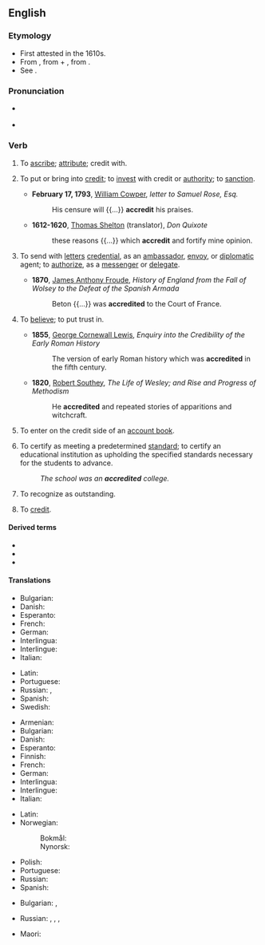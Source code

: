 ==English==

===Etymology===
* First attested in the 1610s.
* From {{etyl|fr|en}} {{m|fr|accrediter|accréditer}}, from {{m|fr|a|à|to}} + {{m|fr|crediter|créditer|to credit}}, from {{m|fr|credit|crédit|credit}}.
* See {{m|en|credit}}.

===Pronunciation===
* {{a|US}} {{IPA|en|/ə.ˈkɹɛd.ɪt/}}
* {{audio|en|en-us-accredit.ogg|Audio (US)}}

===Verb===
{{en-verb}}

# {{lb|en|transitive}} To [[ascribe]]; [[attribute]]; credit with.
# {{lb|en|transitive}} To put or bring into [[credit]]; to [[invest]] with credit or [[authority]]; to [[sanction]].
#* '''February 17, 1793''', [[w:William Cowper|William Cowper]], ''letter to Samuel Rose, Esq.''
#*: His censure will {{...}} '''accredit''' his praises.
#* '''1612-1620''', [[w:Thomas Shelton (translator)|Thomas Shelton]] (translator), ''Don Quixote''
#*: these reasons {{...}} which '''accredit''' and fortify mine opinion.
# {{lb|en|transitive}} To send with [[letter]]s [[credential]], as an [[ambassador]], [[envoy]], or [[diplomatic]] agent; to [[authorize]], as a [[messenger]] or [[delegate]].
#* '''1870''', [[w:James Anthony Froude|James Anthony Froude]], ''History of England from the Fall of Wolsey to the Defeat of the Spanish Armada''
#*: Beton {{...}} was '''accredited''' to the Court of France.
# {{lb|en|transitive}} To [[believe]]; to put trust in.
#* '''1855''', [[w:George Cornewall Lewis|George Cornewall Lewis]], ''Enquiry into the Credibility of the Early Roman History''
#*: The version of early Roman history which was '''accredited''' in the fifth century.
#* '''1820''', [[w:Robert Southey|Robert Southey]], ''The Life of Wesley; and Rise and Progress of Methodism''
#*: He '''accredited''' and repeated stories of apparitions and witchcraft.
# {{lb|en|transitive}} To enter on the credit side of an [[account book]].
# {{lb|en|transitive}} To certify as meeting a predetermined [[standard]]; to certify an educational institution as upholding the specified standards necessary for the students to advance.
#: ''The school was an '''accredited''' college.''
# {{lb|en|transitive}} To recognize as outstanding.
# {{lb|en|transitive|literally}} To [[credit]].

====Derived terms====
* {{l|en|accredit with}}
* {{l|en|accreditation}}
* {{l|en|accredited}}

====Translations====
{{trans-top|To put or bring into credit; to invest with credit or authority; to sanction}}
* Bulgarian: {{t+|bg|упълномощавам}}
* Danish: {{t|da|akkreditere}}
* Esperanto: {{t|eo|akrediti}}
* French: {{t+|fr|accréditer}}
* German: {{t+|de|akkreditieren}}
* Interlingua: {{t|ia|accreditar}}
* Interlingue: {{t|ie|acreditar}}
* Italian: {{t+|it|accreditare}}
{{trans-mid}}
* Latin: {{t|la|accustor}}
* Portuguese: {{t+|pt|credenciar}}
* Russian: {{t+|ru|уполномо́чивать|impf}}, {{t+|ru|уполномо́чить|pf}}
* Spanish: {{t+|es|acreditar}}
* Swedish: {{t+|sv|ackreditera}}
{{trans-bottom}}

{{trans-top|To send with letters credential, as an ambassador, envoy, or diplomatic agent; to authorize, as a messenger or delegate.}}
* Armenian: {{t+|hy|հավատարմագրել}}
* Bulgarian: {{t+|bg|акредитирам}}
* Danish: {{t|da|akkreditere}}
* Esperanto: {{t|eo|akrediti}}
* Finnish: {{t+|fi|akkreditoida}}
* French: {{t+|fr|accréditer}}
* German: {{t+|de|akkreditieren}}
* Interlingua: {{t|ia|accreditar}}
* Interlingue: {{t|ie|acreditar}}
* Italian: {{t+|it|accreditare}}
{{trans-mid}}
* Latin: {{t|la|accustor}}
* Norwegian:
*: Bokmål: {{t+|nb|akkreditere}}
*: Nynorsk: {{t|nn|akkreditere}}
* Polish: {{t+|pl|akredytować|impf|pf}}
* Portuguese: {{t+|pt|credenciar}}
* Russian: {{t+|ru|аккредитова́ть|impf|pf}}
* Spanish: {{t+|es|acreditar}}
{{trans-bottom}}

{{trans-top|To believe; to credit; to put trust in}}
* Bulgarian: {{t+|bg|поверявам}}, {{t|bg|доверявам}}
{{trans-mid}}
* Russian: {{t+|ru|доверя́ть|impf}}, {{t+|ru|дове́рить|pf}}, {{t+|ru|припи́сывать|impf}}, {{t+|ru|приписа́ть|pf}} {{qualifier|ascribe}}
{{trans-bottom}}

{{trans-top|to certify as meeting a predetermined standard}}
* Maori: {{t|mi|whakamana}}
{{trans-mid}}
{{trans-bottom}}